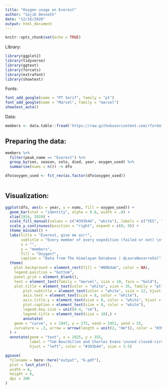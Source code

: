 ```yaml
---
title: "Oxygen usage on Everest"
author: "Sajib Devnath"
date: "12/16/2020"
output: html_document
---
```


```r
knitr::opts_chunk$set(echo = TRUE)
```


Library:
```r
  
library(ggplot2)
library(tidyverse)
library(ggtext)
library(forcats)
library(extrafont)
library(showtext)
```

Fonts:
```r
font_add_google(name = "PT Serif", family = "pt")
font_add_google(name = "Marvel", family = "marvel")
showtext_auto()
```


Data:
```r
members <- data.table::fread('https://raw.githubusercontent.com/rfordatascience/tidytuesday/master/data/2020/2020-09-22/members.csv')

```


## Preparing the data:

```r
members %>% 
  filter(peak_name == "Everest") %>% 
  group_by(sex, season, solo, died, year, oxygen_used) %>% 
  summarise(nums = n()) -> dfo

dfo$oxygen_used <- fct_rev(as.factor(dfo$oxygen_used))
  
```

## Visualization:
```r

ggplot(dfo, aes(x = year, y = nums, fill = oxygen_used)) + 
  geom_bar(stat = "identity", alpha = 0.8, width = .8) + 
  xlim(1924, 2019) +
  scale_fill_manual(values = c("#393b44", "white"), labels = c("YES", "NO")) +
  scale_y_continuous(position = "right", expand = c(0, 0)) + 
  theme_minimal() + 
  labs(title = "Everest, give me air!",
       subtitle = "Every member of every expedition (failed or not) \nto the mount Everest, by Oxygen used or not",
       x = "",
       y = "members",
       fill = "Oxygen?",
       caption = "Data from The Himalayan Database | @LauraNavarroSol") +
  theme(
    plot.background = element_rect(fill = "#80bdab", color = NA),
    legend.position = "bottom",
    panel.grid = element_blank(),
    text = element_text(family = "marvel", size = 10, face = "bold"),
    plot.title = element_text(color = "white", size = 35, family = "pt", hjust = 0.11, vjust = -0.25),
        plot.subtitle = element_text(color = "white", size = 12, hjust = 0.04, vjust = -0.30),
        axis.text = element_text(size = 8, color = "white"),
        axis.title.y = element_text(size = 8, color = "white", hjust = 0),
        plot.caption = element_text(size = 8, color = "white"),
        legend.key.size = unit(0.4, "cm"),
        legend.title = element_text(size = 10),) + 
        annotate(
    geom = "curve", x = 1947, y = 275, xend = 1951, yend = 55, 
    curvature = .3, arrow = arrow(length = unit(2, "mm")), color = "#393b44"
  ) +
  annotate(geom = "text", x = 1925, y = 355, 
           label = "Tom Bourdillon and Charles Evans \nused closed-circuit oxygen apparatus", 
           hjust = "left", color = "#393b44", size = 3.5)

ggsave(
  filename = here::here("output", "6.pdf"),
  plot = last_plot(),
  width = 6,
  height = 6,
  dpi = 300
)

  
```



























